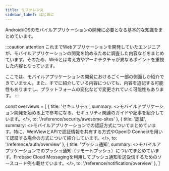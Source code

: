 ```yaml
---
title: リファレンス
sidebar_label: はじめに
---
```


Android/iOSのモバイルアプリケーションの開発に必要となる基本的な知識をまとめています。

:::caution attention
これまでWebアプリケーションを開発していたエンジニアが、モバイルアプリケーションの開発を始めるために調査した内容などをまとめています。そのため、Webとは考え方やアーキテクチャが異なるポイントを重視した内容となっています。

ここでは、モバイルアプリケーションの開発におけるごく一部の側面しか紹介できていません。また、すでに紹介している内容についても、内容を追記する可能性もありますし、プラットフォームの変化などで変更されていく可能性もあります。
:::

<!-- textlint-disable ja-technical-writing/sentence-length,ja-technical-writing/max-comma,ja-spacing/ja-no-space-around-parentheses,jtf-style/3.3.かっこ類と隣接する文字の間のスペースの有無,ja-technical-writing/ja-no-mixed-period,ja-technical-writing/no-unmatched-pair -->

const overviews = [
  {
    title: 'セキュリティ',
    summary: <>モバイルアプリケーション開発を始める上で参考になる、セキュリティ関連のガイドや記事を紹介しています。</>,
    to: '/reference/security/awesome-sites'
  },
  {
    title: '認証',
    summary: <>モバイルアプリケーションでの認証方式についてまとめています。特に、WebViewとAPIで認証情報を共有する方式やOpenID Connectを用いて認証する場合の方式について紹介しています。</>,
    to: '/reference/auth/overview'
  },
  {
    title: 'プッシュ通知',
    summary: <>モバイルアプリケーションでのプッシュ通知（リモートプッシュ）についてまとめています。Firebase Cloud Messagingを利用してプッシュ通知を送受信するためのソースコード例も載せています。</>,
    to: '/reference/notification/overview'
  },
]

<PageList overviews={overviews} colSize={12} />

<!-- textlint-enable ja-technical-writing/sentence-length,ja-technical-writing/max-comma,ja-spacing/ja-no-space-around-parentheses,jtf-style/3.3.かっこ類と隣接する文字の間のスペースの有無,ja-technical-writing/ja-no-mixed-period,ja-technical-writing/no-unmatched-pair -->
